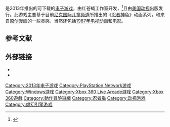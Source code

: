 {{NoteTA
| G1=Games
}}
{{vgname|忍者神龟：冲出阴暗|en=Teenage Mutant Ninja Turtles: Out of the Shadows}}是2013年推出的可下载的[[电子游戏|电子游戏]]，由红苍蝇工作室开发，<ref name="Kotaku">{{cite web|url=http://kotaku.com/5988611/teenage-mutant-ninja-turtles-out-of-the-shadows-brings-turtle-power-back-to-video-games-this-summer|title=Teenage Mutant Ninja Turtles: Out of the Shadows Brings Turtle Power Back to Video Games This Summer|publisher=Kotaku|first=Evan|last=Narcisse|accessdate=March 2013|archive-date=2018-11-13|archive-url=https://web.archive.org/web/20181113010430/https://kotaku.com/5988611/teenage-mutant-ninja-turtles-out-of-the-shadows-brings-turtle-power-back-to-video-games-this-summer|dead-url=no}}</ref>且由[[美国动视|美国动视]]出版发行。此游戏主要基于目前[[尼克国际儿童频道|尼克国际儿童频道]]所推出的《[[忍者神龟_(2012年电视动画)|忍者神龟]]》动画系列，和来自[[忍者神龟_(幻影工作室)|原创漫画]]的一些灵感，当然还包括[[忍者神龟_(1987年电视动画)|1987年电视动画]]和[[忍者神龟_(电影系列)|电影]]。

== 参考文献 ==
{{reflist|30em}}

== 外部链接 ==

* {{Facebook|TMNTOutOfTheShadows}}
* {{Youtube|tmntoutoftheshadows}}

{{忍者龜}}

{{DEFAULTSORT:Teenage Mutant Ninja Turtles: Out of the Shadows}}
[[Category:2013年电子游戏|Category:2013年电子游戏]]
[[Category:PlayStation_Network游戏|Category:PlayStation Network游戏]]
[[Category:Windows游戏|Category:Windows游戏]]
[[Category:Xbox_360_Live_Arcade游戏|Category:Xbox 360 Live Arcade游戏]]
[[Category:Xbox_360遊戲|Category:Xbox 360遊戲]]
[[Category:動作冒險遊戲|Category:動作冒險遊戲]]
[[Category:忍者龜|Category:忍者龜]]
[[Category:动视游戏|Category:动视游戏]]
[[Category:虚幻引擎游戏|Category:虚幻引擎游戏]]


{{action-adventure-videogame-stub}}